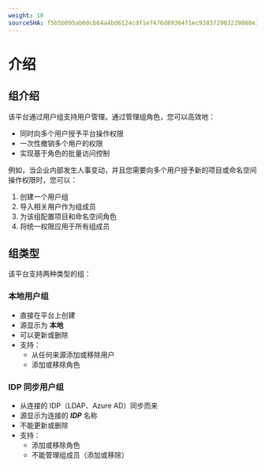 ```yaml
---
weight: 10
sourceSHA: f5b5b095ab60cb64a4bd6124cdf1e7476d89364f1ec938372903229860e117ad
---
```


# 介绍

## 组介绍

该平台通过用户组支持用户管理。通过管理组角色，您可以高效地：

- 同时向多个用户授予平台操作权限
- 一次性撤销多个用户的权限
- 实现基于角色的批量访问控制

例如，当企业内部发生人事变动，并且您需要向多个用户授予新的项目或命名空间操作权限时，您可以：

1. 创建一个用户组
2. 导入相关用户作为组成员
3. 为该组配置项目和命名空间角色
4. 将统一权限应用于所有组成员

## 组类型

该平台支持两种类型的组：

### 本地用户组

- 直接在平台上创建
- 源显示为 **本地**
- 可以更新或删除
- 支持：
  - 从任何来源添加或移除用户
  - 添加或移除角色

### IDP 同步用户组

- 从连接的 IDP（LDAP、Azure AD）同步而来
- 源显示为连接的 ***IDP*** 名称
- 不能更新或删除
- 支持：
  - 添加或移除角色
  - 不能管理组成员（添加或移除）
